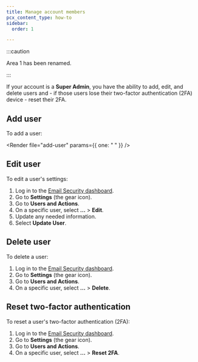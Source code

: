 ```yaml
---
title: Manage account members
pcx_content_type: how-to
sidebar:
  order: 1

---
```



:::caution

Area 1 has been renamed. <Render file="rename-area1-to-ces" />


:::

If your account is a **Super Admin**, you have the ability to add, edit, and delete users and - if those users lose their <GlossaryTooltip term="two-factor authentication (2FA)">two-factor authentication (2FA)</GlossaryTooltip> device - reset their 2FA.

## Add user

To add a user:

<Render file="add-user" params={{ one: " " }} />

## Edit user

To edit a user's settings:

1. Log in to the [Email Security dashboard](https://horizon.area1security.com/).
2. Go to **Settings** (the gear icon).
3. Go to **Users and Actions**.
4. On a specific user, select **...** > **Edit**.
5. Update any needed information.
6. Select **Update User**.

## Delete user

To delete a user:

1. Log in to the [Email Security dashboard](https://horizon.area1security.com/).
2. Go to **Settings** (the gear icon).
3. Go to **Users and Actions**.
4. On a specific user, select **...** > **Delete**.

## Reset two-factor authentication

To reset a user's two-factor authentication (2FA):

1. Log in to the [Email Security dashboard](https://horizon.area1security.com/).
2. Go to **Settings** (the gear icon).
3. Go to **Users and Actions**.
4. On a specific user, select **...** > **Reset 2FA**.
